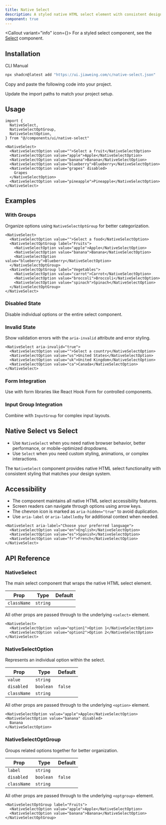 ```yaml
---
title: Native Select
description: A styled native HTML select element with consistent design system integration.
component: true
---
```



<Callout variant="info" icon={<InfoIcon className="!translate-y-[3px]" />}>
  For a styled select component, see the [Select](/docs/components/select)
  component.
</Callout>

<ComponentPreview name="native-select-demo" />

## Installation

<CodeTabs>

<TabsList>
  <TabsTrigger value="cli">CLI</TabsTrigger>
  <TabsTrigger value="manual">Manual</TabsTrigger>
</TabsList>
<TabsContent value="cli">

```bash
npx shadcn@latest add "https://ui.jiaweing.com/c/native-select.json"
```

</TabsContent>

<TabsContent value="manual">

<Steps>

<Step>Copy and paste the following code into your project.</Step>

<ComponentSource name="native-select" title="components/ui/native-select.tsx" />

<Step>Update the import paths to match your project setup.</Step>

</Steps>

</TabsContent>

</CodeTabs>

## Usage

```tsx showLineNumbers
import {
  NativeSelect,
  NativeSelectOptGroup,
  NativeSelectOption,
} from "@/components/ui/native-select"
```

```tsx showLineNumbers
<NativeSelect>
  <NativeSelectOption value="">Select a fruit</NativeSelectOption>
  <NativeSelectOption value="apple">Apple</NativeSelectOption>
  <NativeSelectOption value="banana">Banana</NativeSelectOption>
  <NativeSelectOption value="blueberry">Blueberry</NativeSelectOption>
  <NativeSelectOption value="grapes" disabled>
    Grapes
  </NativeSelectOption>
  <NativeSelectOption value="pineapple">Pineapple</NativeSelectOption>
</NativeSelect>
```

## Examples

### With Groups

Organize options using `NativeSelectOptGroup` for better categorization.

<ComponentPreview name="native-select-groups" />

```tsx showLineNumbers
<NativeSelect>
  <NativeSelectOption value="">Select a food</NativeSelectOption>
  <NativeSelectOptGroup label="Fruits">
    <NativeSelectOption value="apple">Apple</NativeSelectOption>
    <NativeSelectOption value="banana">Banana</NativeSelectOption>
    <NativeSelectOption value="blueberry">Blueberry</NativeSelectOption>
  </NativeSelectOptGroup>
  <NativeSelectOptGroup label="Vegetables">
    <NativeSelectOption value="carrot">Carrot</NativeSelectOption>
    <NativeSelectOption value="broccoli">Broccoli</NativeSelectOption>
    <NativeSelectOption value="spinach">Spinach</NativeSelectOption>
  </NativeSelectOptGroup>
</NativeSelect>
```

### Disabled State

Disable individual options or the entire select component.

<ComponentPreview name="native-select-disabled" />

### Invalid State

Show validation errors with the `aria-invalid` attribute and error styling.

<ComponentPreview name="native-select-invalid" />

```tsx showLineNumbers
<NativeSelect aria-invalid="true">
  <NativeSelectOption value="">Select a country</NativeSelectOption>
  <NativeSelectOption value="us">United States</NativeSelectOption>
  <NativeSelectOption value="uk">United Kingdom</NativeSelectOption>
  <NativeSelectOption value="ca">Canada</NativeSelectOption>
</NativeSelect>
```

### Form Integration

Use with form libraries like React Hook Form for controlled components.

<ComponentPreview name="native-select-form" />

### Input Group Integration

Combine with `InputGroup` for complex input layouts.

<ComponentPreview name="native-select-input-group" />

## Native Select vs Select

- Use `NativeSelect` when you need native browser behavior, better performance, or mobile-optimized dropdowns.
- Use `Select` when you need custom styling, animations, or complex interactions.

The `NativeSelect` component provides native HTML select functionality with consistent styling that matches your design system.

## Accessibility

- The component maintains all native HTML select accessibility features.
- Screen readers can navigate through options using arrow keys.
- The chevron icon is marked as `aria-hidden="true"` to avoid duplication.
- Use `aria-label` or `aria-labelledby` for additional context when needed.

```tsx showLineNumbers
<NativeSelect aria-label="Choose your preferred language">
  <NativeSelectOption value="en">English</NativeSelectOption>
  <NativeSelectOption value="es">Spanish</NativeSelectOption>
  <NativeSelectOption value="fr">French</NativeSelectOption>
</NativeSelect>
```

## API Reference

### NativeSelect

The main select component that wraps the native HTML select element.

| Prop        | Type     | Default |
| ----------- | -------- | ------- |
| `className` | `string` |         |

All other props are passed through to the underlying `<select>` element.

```tsx
<NativeSelect>
  <NativeSelectOption value="option1">Option 1</NativeSelectOption>
  <NativeSelectOption value="option2">Option 2</NativeSelectOption>
</NativeSelect>
```

### NativeSelectOption

Represents an individual option within the select.

| Prop        | Type      | Default |
| ----------- | --------- | ------- |
| `value`     | `string`  |         |
| `disabled`  | `boolean` | `false` |
| `className` | `string`  |         |

All other props are passed through to the underlying `<option>` element.

```tsx
<NativeSelectOption value="apple">Apple</NativeSelectOption>
<NativeSelectOption value="banana" disabled>
  Banana
</NativeSelectOption>
```

### NativeSelectOptGroup

Groups related options together for better organization.

| Prop        | Type      | Default |
| ----------- | --------- | ------- |
| `label`     | `string`  |         |
| `disabled`  | `boolean` | `false` |
| `className` | `string`  |         |

All other props are passed through to the underlying `<optgroup>` element.

```tsx
<NativeSelectOptGroup label="Fruits">
  <NativeSelectOption value="apple">Apple</NativeSelectOption>
  <NativeSelectOption value="banana">Banana</NativeSelectOption>
</NativeSelectOptGroup>
```
